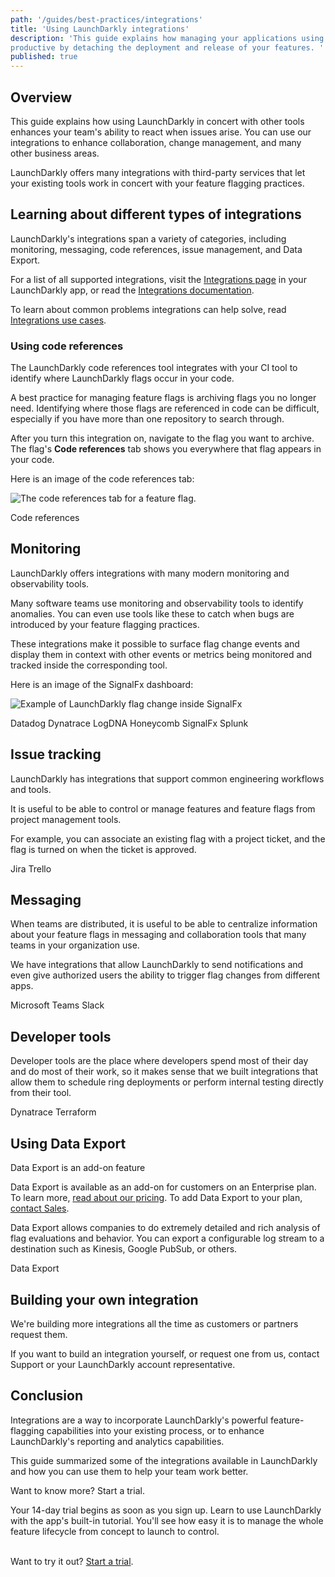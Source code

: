 ```yaml
---
path: '/guides/best-practices/integrations'
title: 'Using LaunchDarkly integrations'
description: 'This guide explains how managing your applications using feature flags helps your team be more
productive by detaching the deployment and release of your features. '
published: true
---
```


## Overview

This guide explains how using LaunchDarkly in concert with other tools enhances your team's ability to react when issues arise. You can use our integrations to enhance collaboration, change management, and many other business areas.

LaunchDarkly offers many integrations with third-party services that let your existing tools work in concert with your feature flagging practices.

## Learning about different types of integrations

LaunchDarkly's integrations span a variety of categories, including monitoring, messaging, code references, issue management, and Data Export.

For a list of all supported integrations, visit the [Integrations page](https://app.launchdarkly.com/integrations) in your LaunchDarkly app, or read the [Integrations documentation](/integrations).

To learn about common problems integrations can help solve, read [Integrations use cases](/guides/best-practices/integrations-use-cases).

### Using code references

The LaunchDarkly code references tool
integrates with your CI tool to identify where LaunchDarkly flags occur in your code.

A best practice for managing feature flags is archiving flags you no longer need. Identifying where those flags are referenced in code can be difficult, especially if you have more than one repository to
search through.

After you turn this integration on, navigate to the flag you want to archive. The flag's **Code references** tab shows you everywhere that flag appears in your code.

Here is an image of the code references tab:

![The code references tab for a feature flag.](flag-code-references.png)

<LearnMore>
  <LearnMoreLink to="/home/code/code-references">Code references</LearnMoreLink>
</LearnMore>

## Monitoring

LaunchDarkly offers integrations with many modern monitoring and observability tools.

Many software teams use monitoring and observability tools to identify anomalies. You can even use tools like these to catch when bugs are introduced by your feature flagging practices.

These integrations make it
possible to surface flag change events and display them in context
with other events or metrics being monitored and tracked inside the corresponding
tool.

Here is an image of the SignalFx dashboard:

![Example of LaunchDarkly flag change inside SignalFx](signalfx-marker-1.png)

<LearnMore>
  <LearnMoreLink to="/integrations/datadog">Datadog</LearnMoreLink>
  <LearnMoreLink to="/integrations/dynatrace">Dynatrace</LearnMoreLink>
  <LearnMoreLink to="/integrations/logdna">LogDNA</LearnMoreLink>
  <LearnMoreLink to="/integrations/honeycomb">Honeycomb</LearnMoreLink>
  <LearnMoreLink to="/integrations/signalfx">SignalFx</LearnMoreLink>
  <LearnMoreLink to="/integrations/splunk">Splunk</LearnMoreLink>
</LearnMore>

## Issue tracking

LaunchDarkly has integrations that support common engineering workflows and tools.

It is useful to be able to control or manage features and feature flags from project management tools.

For example, you can associate an existing flag with a project ticket, and the flag is turned on when the ticket is approved.

<LearnMore>
  <LearnMoreLink to="/integrations/jira">Jira</LearnMoreLink>
  <LearnMoreLink to="https://trello.com/power-ups/5d795c43ef5f7d1dc307da46">Trello</LearnMoreLink>
</LearnMore>

## Messaging

When teams are distributed, it is useful to be able to centralize information about your feature flags in messaging and collaboration tools that many teams in your organization use.

We have integrations that allow LaunchDarkly to send notifications and even give
authorized users the ability to trigger flag changes from different apps.

<LearnMore>
  <LearnMoreLink to="/integrations/microsoft-teams">Microsoft Teams</LearnMoreLink>
  <LearnMoreLink to="/integrations/slack">Slack</LearnMoreLink>
</LearnMore>

## Developer tools

Developer tools are the place where developers spend most of their day and do most of their work, so it makes sense that we built integrations that allow them to schedule ring deployments or perform internal testing directly from their tool.

<LearnMore>
  <LearnMoreLink to="/integrations/dynatrace">Dynatrace</LearnMoreLink>
  <LearnMoreLink to="/integrations/terraform">Terraform</LearnMoreLink>
</LearnMore>

## Using Data Export

<Callout intent="primary">
  <CalloutTitle>Data Export is an add-on feature</CalloutTitle>
  <CalloutDescription>

Data Export is available as an add-on for customers on an Enterprise plan. To learn more, [read about our pricing](https://launchdarkly.com/pricing/). To add Data Export to your plan, [contact Sales](https://launchdarkly.com/contact-sales/).

  </CalloutDescription>
</Callout>

Data Export allows companies to do extremely detailed and rich analysis of flag
evaluations and behavior. You can export a configurable log stream to a destination such
as Kinesis, Google PubSub, or others.

<LearnMore>
  <LearnMoreLink to="/home/data-export">Data Export</LearnMoreLink>
</LearnMore>

## Building your own integration

We're building more integrations all the time as customers or partners request them.

If you want to build an integration yourself, or request one from us, contact Support or your LaunchDarkly account representative.

## Conclusion

Integrations are a way to incorporate LaunchDarkly's powerful feature-flagging capabilities into your existing process, or to enhance LaunchDarkly's reporting and analytics capabilities.

This guide summarized some of the integrations available in LaunchDarkly and how you can use them to help your team work better.

<Callout intent="primary">
<CalloutTitle>Want to know more? Start a trial.</CalloutTitle>
<CalloutDescription>

Your 14-day trial begins as soon as you sign up. Learn to use LaunchDarkly with the app's built-in tutorial. You'll see how easy it is to manage the whole feature lifecycle from concept to launch to control.<br/><br/>

Want to try it out? [Start a trial](https://launchdarkly.com/start-trial/).

</CalloutDescription>
</Callout>
